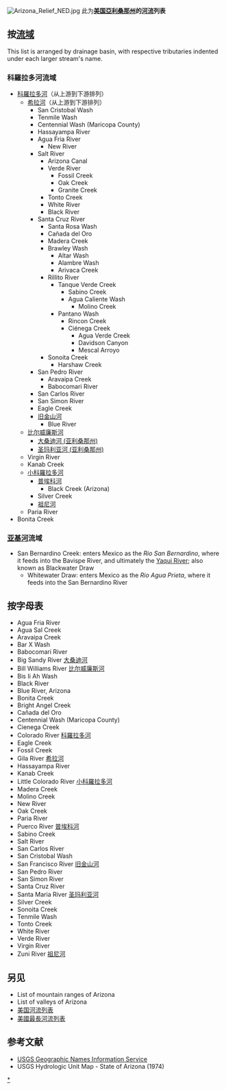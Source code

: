 [[File:Arizona_Relief_NED.jpg|thumb]]
此为'''[[美国州份|美国]][[亞利桑那州|亞利桑那州]]的[[河流|河流]]列表'''

== 按[[流域|流域]] ==
This list is arranged by drainage basin, with respective tributaries indented under each larger stream's name.

=== 科羅拉多河流域 ===
* [[科羅拉多河|科羅拉多河]]（从上游到下游排列）
** [[希拉河|希拉河]]（从上游到下游排列）
*** San Cristobal Wash
*** Tenmile Wash
*** Centennial Wash (Maricopa County)
*** Hassayampa River
*** Agua Fria River
**** New River
*** Salt River
**** Arizona Canal
**** Verde River
***** Fossil Creek
***** Oak Creek
***** Granite Creek
**** Tonto Creek
**** White River
**** Black River
*** Santa Cruz River
**** Santa Rosa Wash
**** Cañada del Oro
**** Madera Creek
**** Brawley Wash
***** Altar Wash
***** Alambre Wash
***** Arivaca Creek
**** Rillito River
***** Tanque Verde Creek
****** Sabino Creek
****** Agua Caliente Wash
******* Molino Creek
***** Pantano Wash 
****** Rincon Creek
****** Ciénega Creek
******* Agua Verde Creek
******* Davidson Canyon
******* Mescal Arroyo
**** Sonoita Creek
***** Harshaw Creek
*** San Pedro River
**** Aravaipa Creek
**** Babocomari River
*** San Carlos River
*** San Simon River
*** Eagle Creek
*** [[旧金山河|旧金山河]]
**** Blue River
** [[比尔威廉斯河|比尔威廉斯河]]
*** [[大桑迪河_(亚利桑那州)|大桑迪河 (亚利桑那州)]]
*** [[圣玛利亚河_(亚利桑那州)|圣玛利亚河 (亚利桑那州)]]
** Virgin River
** Kanab Creek
** [[小科羅拉多河|小科羅拉多河]]
*** [[普埃科河|普埃科河]]
**** Black Creek (Arizona)
*** Silver Creek
*** [[祖尼河|祖尼河]]
** Paria River
* Bonita Creek

=== [[亚基河|亚基河]]流域 ===
* San Bernardino Creek: enters Mexico as the ''Rio San Bernardino'', where it feeds into the Bavispe River, and ultimately the [[亚基河|Yaqui River]]; also known as Blackwater Draw
** Whitewater Draw: enters Mexico as the ''Rio Agua Prieta'', where it feeds into the San Bernardino River

== 按字母表 ==
* Agua Fria River
* Agua Sal Creek
* Aravaipa Creek
* Bar X Wash
* Babocomari River
* Big Sandy River [[大桑迪河_(亚利桑那州)|大桑迪河]]
* Bill Williams River [[比尔威廉斯河|比尔威廉斯河]]
* Bis Ii Ah Wash
* Black River
* Blue River, Arizona
* Bonita Creek
* Bright Angel Creek
* Cañada del Oro
* Centennial Wash (Maricopa County)
* Cienega Creek
* Colorado River [[科羅拉多河|科羅拉多河]]
* Eagle Creek
* Fossil Creek
* Gila River [[希拉河|希拉河]]
* Hassayampa River
* Kanab Creek
* Little Colorado River [[小科羅拉多河|小科羅拉多河]]
* Madera Creek
* Molino Creek
* New River
* Oak Creek
* Paria River
* Puerco River [[普埃科河|普埃科河]]
* Sabino Creek
* Salt River
* San Carlos River
* San Cristobal Wash
* San Francisco River [[旧金山河|旧金山河]]
* San Pedro River
* San Simon River
* Santa Cruz River
* Santa Maria River [[圣玛利亚河_(亚利桑那州)|圣玛利亚河]]
* Silver Creek
* Sonoita Creek
* Tenmile Wash
* Tonto Creek
* White River
* Verde River
* Virgin River
* Zuni River [[祖尼河|祖尼河]]

== 另见 ==
* List of mountain ranges of Arizona
* List of valleys of Arizona
* [[美国河流列表|美国河流列表]]
* [[美國最長河流列表|美國最長河流列表]]

== 参考文献 ==
* [http://geonames.usgs.gov/pls/gnispublic/ USGS Geographic Names Information Service]{{Wayback|url=http://geonames.usgs.gov/pls/gnispublic/ |date=20080725002225 }}
* USGS Hydrologic Unit Map - State of Arizona (1974)
[[Category:亞利桑那州河流|*]]